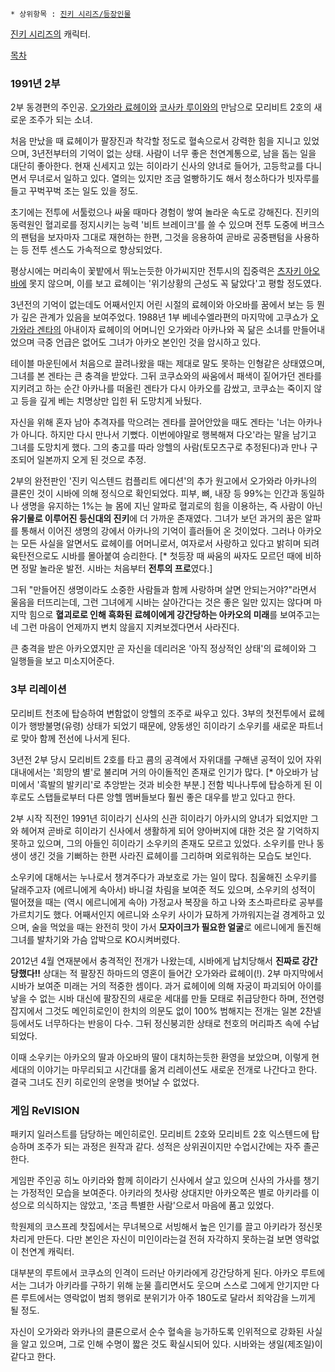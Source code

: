  * 상위항목 : [[진키 시리즈/등장인물]]

[[진키 시리즈]]의 캐릭터.

[[목차]]

=== 1991년 2부 ===
2부 동경편의 주인공. [[오가와라 료헤이]]와 [[코사카 루이]]와의 만남으로 모리비트 2호의 새로운 조주가 되는 소녀.

처음 만났을 때 료헤이가 팔장진과 착각할 정도로 혈속으로서 강력한 힘을 지니고 있었으며, 3년전부터의 기억이 없는 상태. 사람이 너무 좋은 천연계통으로, 남을 돕는 일을 대단히 좋아한다. 현재 신세지고 있는 히이라기 신사의 양녀로 들어가, 고등학교를 다니면서 무녀로서 일하고 있다. 열의는 있지만 조금 얼빵하기도 해서 청소하다가 빗자루를 들고 꾸벅꾸벅 조는 일도 있을 정도.

초기에는 전투에 서툴렀으나 싸울 때마다 경험이 쌓여 놀라운 속도로 강해진다. 진키의 동력원인 혈괴로를 정지시키는 능력 '비트 브레이크'를 쓸 수 있으며 전투 도중에 버크스의 팬텀을 보자마자 그대로 재현하는 한편, 그것을 응용하여 곧바로 공중팬텀을 사용하는 등 전투 센스도 가속적으로 향상되었다.

평상시에는 머리속이 꽃밭에서 뛰노는듯한 아가씨지만 전투시의 집중력은 [[츠자키 아오바]]에 못지 않으며, 이를 보고 료헤이는 '위기상황의 근성도 꼭 닮았다'고 평할 정도였다.

3년전의 기억이 없는데도 어째서인지 어린 시절의 료헤이와 아오바를 꿈에서 보는 등 뭔가 깊은 관계가 있음을 보여주었다. 1988년 1부 베네수엘라편의 마지막에 고쿠쇼가 [[오가와라 겐타]]의 아내이자 료헤이의 어머니인 오가와라 아카나와 꼭 닮은 소녀를 만들어내었으며 극중 언급은 없어도 그녀가 아카오 본인인 것을 암시하고 있다. 

테이블 마운틴에서 처음으로 끌려나왔을 때는 제대로 말도 못하는 인형같은 상태였으며, 그녀를 본 겐타는 큰 충격을 받았다. 그뒤 코쿠쇼와의 싸움에서 패색이 짙어가던 겐타를 지키려고 하는 순간 아카나를 떠올린 겐타가 다시 아카오를 감쌌고, 코쿠쇼는 죽이지 않고 등을 깊게 베는 치명상만 입힌 뒤 도망치게 놔뒀다. 

자신을 위해 혼자 남아 추격자를 막으려는 겐타를 끌어안았을 때도 겐타는 '너는 아카나가 아니다. 하지만 다시 만나서 기뻤다. 이번에야말로 행복해져 다오'라는 말을 남기고 그녀를 도망치게 했다. 그의 충고를 따라 앙헬의 사람(토모츠구로 추정된다)과 만나 구조되어 일본까지 오게 된 것으로 추정.

2부의 완전판인 '진키 익스텐드 컴플리트 에디션'의 추가 원고에서 오가와라 아카나의 클론인 것이 시바에 의해 정식으로 확인되었다. 피부, 뼈, 내장 등 99%는 인간과 동일하나 생명을 유지하는 1%는 늘 몸에 지닌 알파로 혈괴로의 힘을 이용하는, 즉 사람이 아닌 '''유기물로 이루어진 등신대의 진키'''에 더 가까운 존재였다. 그녀가 보던 과거의 꿈은 알파를 통해서 이어진 생명의 강에서 아카나의 기억이 흘러들어 온 것이었다. 그러나 아카오는 모든 사실을 알면서도 료헤이를 어머니로서, 여자로서 사랑하고 있다고 밝히며 되려 육탄전으로도 시바를 몰아붙여 승리한다. [* 첫등장 때 싸움의 싸자도 모르던 때에 비하면 정말 놀라운 발전. 시바는 처음부터 '''전투의 프로'''였다.] 

그뒤 "만들어진 생명이라도 소중한 사람들과 함께 사랑하며 살면 안되는거야?"라면서 울음을 터뜨리는데, 그런 그녀에게 시바는 살아간다는 것은 좋은 일만 있지는 않다며 마지막 힘으로 '''혈괴로로 인해 흑화된 료헤이에게 강간당하는 아카오의 미래'''를 보여주고는 네 그런 마음이 언제까지 변치 않을지 지켜보겠다면서 사라진다.

큰 충격을 받은 아카오였지만 곧 자신을 데리러온 '아직 정상적인 상태'의 료헤이와 그 일행들을 보고 미소지어준다. 


=== 3부 리레이션 ===
모리비트 천초에 탑승하여 변함없이 앙헬의 조주로 싸우고 있다. 3부의 첫전투에서 료헤이가 행방불명(유령) 상태가 되었기 때문에, 양동생인 히이라기 소우키를 새로운 파트너로 맞아 함께 전선에 나서게 된다.

3년전 2부 당시 모리비트 2호를 타고 쿔의 공격에서 자위대를 구해낸 공적이 있어 자위대내에서는 '희망의 별'로 불리며 거의 아이돌적인 존재로 인기가 많다. [* 아오바가 남미에서 '흑발의 발키리'로 추앙받는 것과 비슷한 부분.] 전함 빅나나투에 탑승하게 된 이후로도 스탭들로부터 다른 앙헬 멤버들보다 훨씬 좋은 대우를 받고 있다고 한다.

2부 시작 직전인 1991년 히이라기 신사의 신관 히이라기 아카시의 양녀가 되었지만 그와 헤어져 곧바로 히이라기 신사에서 생활하게 되어 양아버지에 대한 것은 잘 기억하지 못하고 있으며, 그의 아들인 히이라기 소우키의 존재도 모르고 있었다. 소우키를 만나 동생이 생긴 것을 기뻐하는 한편 사라진 료헤이를 그리하며 외로워하는 모습도 보인다.

소우키에 대해서는 누나로서 챙겨주다가 과보호로 가는 일이 많다. 침울해진 소우키를 달래주고자 (에르니에게 속아서) 바니걸 차림을 보여준 적도 있으며, 소우키의 성적이 떨어졌을 때는 (역시 에르니에게 속아) 가정교사 복장을 하고 나와 초스파르타로 공부를 가르치기도 했다. 어째서인지 에르니와 소우키 사이가 묘하게 가까워지는걸 경계하고 있으며, 술을 먹었을 때는 완전히 맛이 가서 '''모자이크가 필요한 얼굴'''로 에르니에게 돌진해 그녀를 발차기와 가슴 압박으로 KO시켜버렸다.

2012년 4월 연재분에서 충격적인 전개가 나왔는데, 시바에게 납치당해서 '''진짜로 강간당했다!!''' 상대는 적 팔장진 하마드의 영혼이 들어간 오가와라 료헤이(!). 2부 마지막에서 시바가 보여준 미래는 거의 적중한 셈이다. 과거 료헤이에 의해 자궁이 파괴되어 아이를 낳을 수 없는 시바 대신에 팔장진의 새로운 세대를 만들 모태로 취급당한다 하며, 전연령 잡지에서 그것도 메인히로인이 한치의 의문도 없이 100% 범해지는 전개는 일본 2찬넬 등에서도 너무하다는 반응이 다수. 그뒤 정신붕괴한 상태로 천호의 머리파츠 속에 수납되었다.

이때 소우키는 아카오의 딸과 아오바의 딸이 대치하는듯한 환영을 보았으며, 이렇게 현세대의 이야기는 마무리되고 시간대를 옮겨 리레이션도 새로운 전개로 나간다고 한다. 결국 그녀도 진키 히로인의 운명을 벗어날 수 없었다.

=== 게임 ReVISION === 
패키지 일러스트를 담당하는 메인히로인. 모리비트 2호와 모리비트 2호 익스텐드에 탑승하며 조주가 되는 과정은 원작과 같다. 성적은 상위권이지만 수업시간에는 자주 졸곤 한다.

게임판 주인공 히노 아키라와 함께 히이라기 신사에서 살고 있으며 신사의 가사를 챙기는 가정적인 모습을 보여준다. 아키라의 첫사랑 상대지만 아카오쪽은 별로 아키라를 이성으로 의식하지는 않았고, '조금 특별한 사람'으로서 마음에 품고 있었다. 

학원제의 코스프레 찻집에서는 무녀복으로 서빙해서 높은 인기를 끌고 아키라가 정신못차리게 만든다. 다만 본인은 자신이 미인이라는걸 전혀 자각하지 못하는걸 보면 영락없이 천연계 캐릭터.

대부분의 루트에서 코쿠쇼의 인격이 드러난 아키라에게 강간당하게 된다. 아카오 루트에서는 그녀가 아키라를 구하기 위해 눈물 흘리면서도 웃으며 스스로 그에게 안기지만 다른 루트에서는 영락없이 범죄 행위로 분위기가 아주 180도로 달라서 죄악감을 느끼게 될 정도.

자신이 오가와라 와카나의 클론으로서 순수 혈속을 능가하도록 인위적으로 강화된 사실을 알고 있으며, 그로 인해 수명이 짧은 것도 확실시되어 있다. 시바와는 생일(제조일)이 같다고 한다. 
